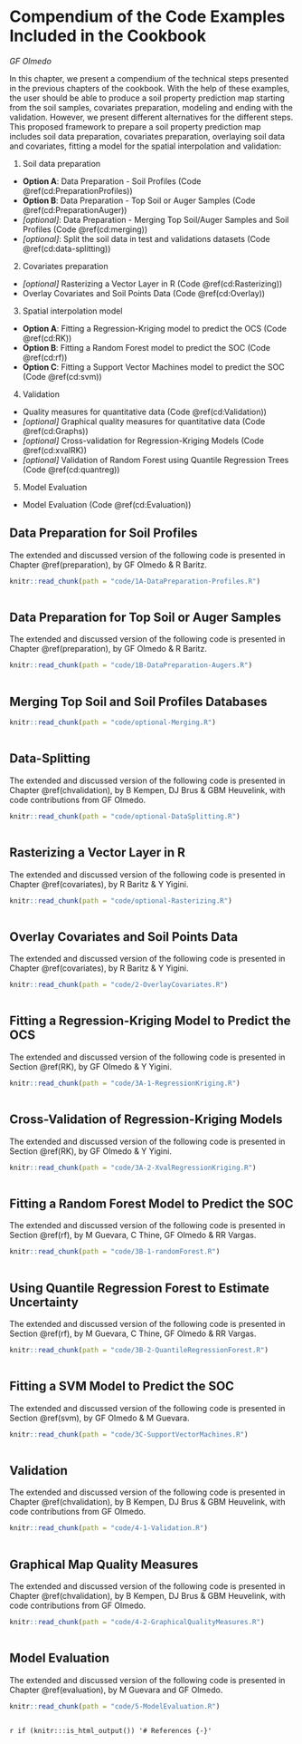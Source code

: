 # Compendium of the Code Examples Included in the Cookbook
*GF Olmedo*

In this chapter, we present a compendium of the technical steps presented in the previous chapters of the cookbook. With the help of these examples, the user should be able to produce a soil property prediction map starting from the soil samples, covariates preparation, modeling and ending with the validation. However, we present different alternatives for the different steps. This proposed framework to prepare a soil property prediction map includes soil data preparation, covariates preparation, overlaying soil data and covariates, fitting a model for the spatial interpolation and validation:

1. Soil data preparation
  - **Option A**: Data Preparation - Soil Profiles (Code \@ref(cd:PreparationProfiles))
  - **Option B**: Data Preparation - Top Soil or Auger Samples (Code \@ref(cd:PreparationAuger))
  - *[optional]*: Data Preparation - Merging Top Soil/Auger Samples and Soil Profiles (Code \@ref(cd:merging))
  - *[optional]*: Split the soil data in test and validations datasets (Code \@ref(cd:data-splitting))
2. Covariates preparation
  - *[optional]* Rasterizing a Vector Layer in R (Code \@ref(cd:Rasterizing))
  - Overlay Covariates and Soil Points Data (Code \@ref(cd:Overlay))
3. Spatial interpolation model
  - **Option A**: Fitting a Regression-Kriging model to predict the OCS (Code \@ref(cd:RK))
  - **Option B**: Fitting a Random Forest model to predict the SOC (Code \@ref(cd:rf))
  - **Option C**: Fitting a Support Vector Machines model to predict the SOC (Code \@ref(cd:svm))
4. Validation
  - Quality measures for quantitative data (Code \@ref(cd:Validation))
  - *[optional]* Graphical quality measures for quantitative data (Code \@ref(cd:Graphs))
  - *[optional]* Cross-validation for Regression-Kriging Models (Code \@ref(cd:xvalRK))
  - *[optional]* Validation of Random Forest using Quantile Regression Trees (Code \@ref(cd:quantreg))
5. Model Evaluation
  - Model Evaluation (Code \@ref(cd:Evaluation))
  
  
\clearpage
## Data Preparation for Soil Profiles{#cd:PreparationProfiles}

The extended and discussed version of the following code is presented in Chapter \@ref(preparation), by GF Olmedo & R Baritz.


```r
knitr::read_chunk(path = "code/1A-DataPreparation-Profiles.R")
```


```r

```


\clearpage
## Data Preparation for Top Soil or Auger Samples {#cd:PreparationAuger}  

The extended and discussed version of the following code is presented in Chapter \@ref(preparation), by GF Olmedo & R Baritz.


```r
knitr::read_chunk(path = "code/1B-DataPreparation-Augers.R")
```


```r

```


\clearpage
## Merging Top Soil and Soil Profiles Databases{#cd:merging}


```r
knitr::read_chunk(path = "code/optional-Merging.R")
```


```r

```


\clearpage
## Data-Splitting{#cd:data-splitting}

The extended and discussed version of the following code is presented in Chapter \@ref(chvalidation), by B Kempen, DJ Brus & GBM Heuvelink, with code contributions from GF Olmedo.


```r
knitr::read_chunk(path = "code/optional-DataSplitting.R")
```


```r

```


\clearpage
## Rasterizing a Vector Layer in R {#cd:Rasterizing}

The extended and discussed version of the following code is presented in Chapter \@ref(covariates), by R Baritz & Y Yigini.


```r
knitr::read_chunk(path = "code/optional-Rasterizing.R")
```


```r

```


\clearpage
## Overlay Covariates and Soil Points Data{#cd:Overlay}

The extended and discussed version of the following code is presented in Chapter \@ref(covariates), by R Baritz & Y Yigini.


```r
knitr::read_chunk(path = "code/2-OverlayCovariates.R")
```


```r

```


\clearpage
##	Fitting a Regression-Kriging Model to Predict the OCS	{#cd:RK}

The extended and discussed version of the following code is presented in Section  \@ref(RK), by GF Olmedo & Y Yigini.


```r
knitr::read_chunk(path = "code/3A-1-RegressionKriging.R")
```


```r

```


## 	Cross-Validation of Regression-Kriging Models	 {#cd:xvalRK}

The extended and discussed version of the following code is presented in Section  \@ref(RK), by GF Olmedo & Y Yigini.


```r
knitr::read_chunk(path = "code/3A-2-XvalRegressionKriging.R")
```


```r

```


\clearpage
## Fitting a Random Forest Model to Predict the SOC	{#cd:rf}

The extended and discussed version of the following code is presented in Section \@ref(rf), by M Guevara, C Thine, GF Olmedo & RR Vargas.


```r
knitr::read_chunk(path = "code/3B-1-randomForest.R")
```


```r

```


\clearpage
## Using Quantile Regression Forest to Estimate Uncertainty {#cd:quantreg}

The extended and discussed version of the following code is presented in Section \@ref(rf), by M Guevara, C Thine, GF Olmedo & RR Vargas.


```r
knitr::read_chunk(path = "code/3B-2-QuantileRegressionForest.R")
```


```r

```


\clearpage
## Fitting a SVM Model to Predict the SOC	{#cd:svm}

The extended and discussed version of the following code is presented in Section \@ref(svm), by GF Olmedo & M Guevara.


```r
knitr::read_chunk(path = "code/3C-SupportVectorMachines.R")
```


```r

```


\clearpage
## Validation{#cd:Validation}

The extended and discussed version of the following code is presented in Chapter \@ref(chvalidation), by B Kempen, DJ Brus & GBM Heuvelink, with code contributions from GF Olmedo.


```r
knitr::read_chunk(path = "code/4-1-Validation.R")
```


```r

```


\clearpage
## Graphical Map Quality Measures {#cd:Graphs}

The extended and discussed version of the following code is presented in Chapter \@ref(chvalidation), by B Kempen, DJ Brus & GBM Heuvelink, with code contributions from GF Olmedo.


```r
knitr::read_chunk(path = "code/4-2-GraphicalQualityMeasures.R")
```


```r

```


\clearpage
## Model Evaluation {#cd:Evaluation}

The extended and discussed version of the following code is presented in Chapter \@ref(evaluation), by M Guevara and GF Olmedo.


```r
knitr::read_chunk(path = "code/5-ModelEvaluation.R")
```


```r

```


`r if (knitr:::is_html_output()) '# References {-}'`
